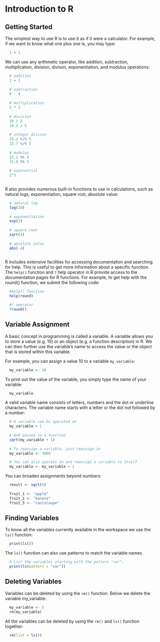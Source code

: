 # Introduction to R {#introduction}

## Getting Started

The simplest way to use R is to use it as if it were a calculator. For example, if we want to know what one plus one is, you may type:

```r
  1 + 1
```

We can use any arithmetic operator, like addition, subtraction, multiplication, division, divison, exponentiation, and modulus operations:


```r
  # addition
  1 + 1
  
  # subtraction
  6 - 4
  
  # multiplication 
  2 * 2 
  
  # division
  10 / 5
  10.2 / 5
  
  # integer divison
  15.2 %/% 5 
  15.7 %/% 5
  
  # modulus
  15.2 %% 5 
  15.8 %% 5
  
  # exponential
  2^3 
  
```

R also provides numerous built-in functions to use in calculations, such as natural logs, exponentiation, square root, absolute value:

```r
  # natural log
  log(10)
  
  # exponentiation
  exp(2)
  
  # square root 
  sqrt(4)
  
  # absolute value
  abs(-4)
  
```
R includes extensive facilities for accessing documentation and searching for help. This is useful to get more information about a specific function. The `help()` function and `?` help operator in R provide access to the documentation pages for R functions. For example, to get help with the round() function, we submit the following code:

```r
  #help() function
  help(round)

  #? operator  
  ?round()
```

## Variable Assignment 

A basic concept in programming is called a variable. A variable allows you to store a value (e.g. 10) or an object (e.g. a function description) in R. We can then further use the variable's name to access the value or the object that is stored within this variable.

For example, you can assign a value 10 to a variable `my_variable`:

```r
  my_variable <- 10
```

To print out the value of the variable, you simply type the name of your variable:

```r
  my_variable
```

A valid variable name consists of letters, numbers and the dot or underline characters. The variable name starts with a letter or the dot not followed by a number:

```r
  # A variable can be operated on 
  my_variable + 1
  
  # And passed to a function
  sqrt(my_variable + 1)
  
  # To reassign a variable, just reassign in
  my_variable <- 3000

  # You can also operate on and reassign a variable to itself 
  my_variable <- my_variable + 1
```

You can broaden assignments beyond numbers:

```r
  result <- sqrt(9)
  
  fruit_1 <- "apple"
  fruit_2 <- "banana"
  fruit_3 <- "cantaloupe"
```


## Finding Variables

To know all the variables currently available in the workspace we use the `ls()` function:

```r
  print(ls())
```

The `ls()` function can also use patterns to match the variable names.

```r
  # List the variables starting with the pattern "var".
  print(ls(pattern = "var"))   
```

## Deleting Variables

Variables can be deleted by using the `rm()` function. Below we delete the variable my_variable:

```r
  my_variable <- 5
  rm(my_variable)
```

All the variables can be deleted by using the `rm()` and `ls()` function together:

```r
  rm(list = ls())
```



